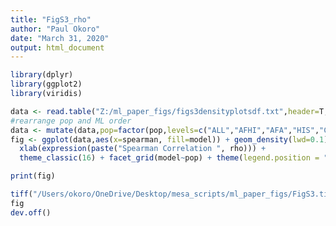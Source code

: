 ```yaml
---
title: "FigS3_rho"
author: "Paul Okoro"
date: "March 31, 2020"
output: html_document
---
```


```r
library(dplyr)
library(ggplot2)
library(viridis)

data <- read.table("Z:/ml_paper_figs/figs3densityplotsdf.txt",header=T,stringsAsFactors = F)
#rearrange pop and ML order
data <- mutate(data,pop=factor(pop,levels=c("ALL","AFHI","AFA","HIS","CAU")),model=factor(model,levels=c("EN","RF","SVR","KNN")))
fig <- ggplot(data,aes(x=spearman, fill=model)) + geom_density(lwd=0.1) + 
  xlab(expression(paste("Spearman Correlation ", rho))) +
  theme_classic(16) + facet_grid(model~pop) + theme(legend.position = "none")

print(fig)

tiff("/Users/okoro/OneDrive/Desktop/mesa_scripts/ml_paper_figs/FigS3.tiff", width = 20, height = 18, units = 'cm', res = 300, compression = 'lzw')
fig
dev.off()
```
